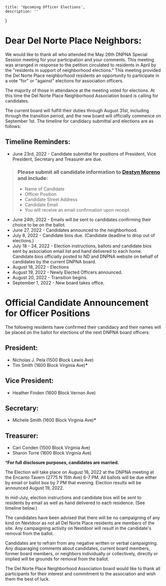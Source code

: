 
    title: 'Upcoming Officer Elections',
    description: ''
}

<IntroImage />

# Dear Del Norte Place Neighbors:

We would like to thank all who attended the May 26th DNPNA Special Session meeting for your participation and your comments. This meeting was arranged in response to the petition circulated to residents in April by the "residents in support of neighborhood elections." This meeting provided the Del Norte Place neighborhood residents an opportunity to participate in a vote "for" or "against" elections for association officers. 

The majority of those in attendance at the meeting voted for elections. At this time the Del Norte Place Neighborhood Association board is calling for candidates. 

The current board will fulfill their duties through August 31st, including through the transition period, and the new board will officially commence on September 1st. The timeline for candidacy submittal and elections are as follows:

## Timeline Reminders:

- June 23rd, 2022 - Candidate submittal for positions of President, Vice President, Secretary and Treasurer are due. 
> ### Please submit all candidate information to [Destyn Moreno](mailto:destynmoreno@gmail.com) and include:
> - Name of Candidate
> - Officer Position
> - Candidate Street Address
> - Candidate Email
> - You will receive an email confirmation upon receipt.
- June 24th, 2022 - Emails will be sent to candidates confirming their choice to be on the ballot.
- June 27, 2022 - Candidates announced to the neighborhood.
- July 8, 2022 - Candidate bios due. (Candidate deadline to drop out of elections.)
- July 18 - 24, 2022 - Election instructions, ballots and candidate bios sent by association email list and hand delivered to each home. Candidate bios officially posted to ND and DNPNA website on behalf of candidates by the current DNPNA board.
- August 18, 2022 - Elections
- August 19, 2022 - Newly Elected Officers announced.
- August 20, 2022 - Transition begins.
- September 1, 2022 - New board takes office.


# Official Candidate Announcement for Officer Positions

The following residents have confirmed their candidacy and their names will be placed on the ballot for elections of the next DNPNA board officers:

## President:

- Nicholas J. Pela   (1500 Block Lewis Ave)
- Tim Smith  (1600 Block Virginia Ave)**&ast;**

## Vice President: 

- Heather Finden  (1600 Block Vernon Ave)

## Secretary:

- Michele Smith  (1600 Block Virginia Ave)**&ast;**

## Treasurer:

- Cari Conden  (1500 Block Virginia Ave)
- Sharon Torre  (1600 Block Virginia Ave)

***For full disclosure purposes, candidates are married.**


The Election will take place on August 18, 2022 at the DNPNA meeting at the Encanto Tavern (2775 N 15th Ave) 6-7 PM. All ballots will be due either by email or ballot box by 7 PM that evening. Election results will be announced August 19, 2022.

In mid-July, election instructions and candidate bios will be sent to residents by email as well as hand delivered to each residence. (See timeline below.)

The candidates have been advised that there will be no campaigning of any kind on Nextdoor as not all Del Norte Place residents are members of the site. Any campaigning activity on Nextdoor will result in the candidate's removal from the ballot.

Candidates are to refrain from any negative written or verbal campaigning. Any disparaging comments about candidates, current board members, former board members, or neighbors individually or collectively, directly or implied will be grounds for removal from the ballot.

The Del Norte Place Neighborhood Association board would like to thank all participants for their interest and commitment to the association and wish them the best of luck.

